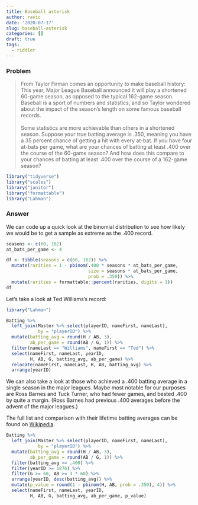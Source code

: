 ```yaml
---
title: Baseball asterisk
author: ravic
date: '2020-07-17'
slug: baseball-asterisk
categories: []
draft: true
tags:
  - riddler
---
```


<!--more-->



[1]:https://en.wikipedia.org/wiki/List_of_Major_League_Baseball_players_with_a_.400_batting_average_in_a_season
[2]:https://en.wikipedia.org/wiki/James%E2%80%93Stein_estimator



### Problem 

> From Taylor Firman comes an opportunity to make baseball history:  \ 
\
This year, Major League Baseball announced it will play a shortened 60-game
season, as opposed to the typical 162-game season. Baseball is a sport of
numbers and statistics, and so Taylor wondered about the impact of the season’s
length on some famous baseball records.  \
\
Some statistics are more achievable than others in a shortened season. Suppose
your true batting average is .350, meaning you have a 35 percent chance of
getting a hit with every at-bat. If you have four at-bats per game, what are
your chances of batting at least .400 over the course of the 60-game season? And
how does this compare to your chances of batting at least .400 over the course
of a 162-game season?


```r
library("tidyverse")
library("scales")
library("janitor")
library("formattable")
library("Lahman")
```

### Answer

We can code up a quick look at the binomial distribution to see how likely we
would be to get a sample as extreme as the .400 record. 

```r
seasons <- c(60, 162)
at_bats_per_game <- 4

df <- tibble(seasons = c(60, 162)) %>%
  mutate(rarities = 1 - pbinom(.400 * seasons * at_bats_per_game, 
                               size = seasons * at_bats_per_game, 
                               prob = .350)) %>%
  mutate(rarities = formattable::percent(rarities, digits = 1))
df
```
Let's take a look at Ted Williams's record:

```r
library("Lahman")

Batting %>%
  left_join(Master %>% select(playerID, nameFirst, nameLast), 
            by = "playerID") %>%
  mutate(batting_avg = round(H / AB, 3),
         ab_per_game = round(AB / G, 1)) %>%
  filter(nameLast == "Williams", nameFirst == "Ted") %>%
  select(nameFirst, nameLast, yearID, 
         H, AB, G, batting_avg, ab_per_game) %>%
  relocate(nameFirst, nameLast, H, AB, batting_avg) %>%
  arrange(yearID)
```

We can also take a look at those who achieved a .400 batting average in a single
season in the major leagues. Maybe most notable for our purposes are Ross Barnes
and Tuck Turner, who had fewer games, and bested .400 by quite a margin. (Ross
Barnes had previous .400 averages before the advent of the major leagues.)

The full list and comparison with their lifetime batting averages can be found
on [Wikipedia][1].

```r
Batting %>%
  left_join(Master %>% select(playerID, nameFirst, nameLast), 
            by = "playerID") %>%
  mutate(batting_avg = round(H / AB, 3),
         ab_per_game = round(AB / G, 1)) %>%
  filter(batting_avg >= .400) %>%
  filter(yearID >= 1876) %>%
  filter(G >= 60, AB >= 3 * 60) %>%
  arrange(yearID, desc(batting_avg)) %>%
  mutate(p_value = round(1 - pbinom(H, AB, prob = .350), 4)) %>%
  select(nameFirst, nameLast, yearID, 
         H, AB, G, batting_avg, ab_per_game, p_value) 
```




